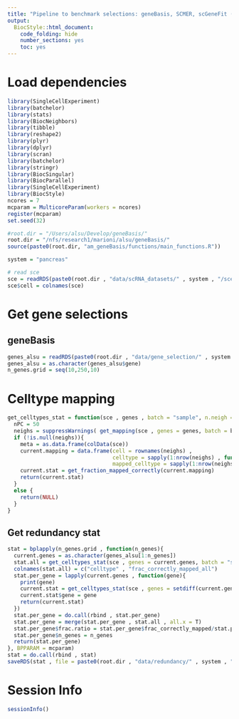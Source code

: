 ```yaml
---
title: "Pipeline to benchmark selections: geneBasis, SCMER, scGeneFit (marker selection) for cell score"
output:
  BiocStyle::html_document:
    code_folding: hide
    number_sections: yes
    toc: yes  
---
```

# Load dependencies

```r


library(SingleCellExperiment)
library(batchelor)
library(stats)
library(BiocNeighbors)
library(tibble)
library(reshape2)
library(plyr)
library(dplyr)
library(scran)
library(batchelor)
library(stringr)
library(BiocSingular)
library(BiocParallel)
library(SingleCellExperiment)
library(BiocStyle)
ncores = 7
mcparam = MulticoreParam(workers = ncores)
register(mcparam)
set.seed(32)

#root.dir = "/Users/alsu/Develop/geneBasis/"
root.dir = "/nfs/research1/marioni/alsu/geneBasis/"
source(paste0(root.dir, "am_geneBasis/functions/main_functions.R"))

system = "pancreas"

# read sce 
sce = readRDS(paste0(root.dir , "data/scRNA_datasets/" , system , "/sce_" , system , ".Rds"))
sce$cell = colnames(sce)

```



# Get gene selections

## geneBasis

```r

genes_alsu = readRDS(paste0(root.dir , "data/gene_selection/" , system , "/" , "gene_selection.Rds"))
genes_alsu = as.character(genes_alsu$gene)
n_genes.grid = seq(10,250,10)

```

# Celltype mapping

```r



get_celltypes_stat = function(sce , genes , batch = "sample", n.neigh = 5){
  nPC = 50
  neighs = suppressWarnings( get_mapping(sce , genes = genes, batch = batch, n.neigh = n.neigh, nPC = nPC , get.dist = F , type = "together"))
  if (!is.null(neighs)){
    meta = as.data.frame(colData(sce))
    current.mapping = data.frame(cell = rownames(neighs) ,
                                 celltype = sapply(1:nrow(neighs) , function(i) meta$celltype[meta$cell == rownames(neighs)[i]]) ,
                                 mapped_celltype = sapply(1:nrow(neighs), function(i) getmode(meta$celltype[match(neighs[i,] , meta$cell)] , 1:n.neigh) ))
    current.stat = get_fraction_mapped_correctly(current.mapping)
    return(current.stat)
  }
  else {
    return(NULL)
  }
}


```

## Get redundancy stat

```r



stat = bplapply(n_genes.grid , function(n_genes){
  current.genes = as.character(genes_alsu[1:n_genes])
  stat.all = get_celltypes_stat(sce , genes = current.genes, batch = "sample", n.neigh = 5)
  colnames(stat.all) = c("celltype" , "frac_correctly_mapped_all")  
  stat.per_gene = lapply(current.genes , function(gene){
    print(gene)
    current.stat = get_celltypes_stat(sce , genes = setdiff(current.genes,gene) , batch = "sample", n.neigh = 5)
    current.stat$gene = gene  
    return(current.stat)
  })
  stat.per_gene = do.call(rbind , stat.per_gene)
  stat.per_gene = merge(stat.per_gene , stat.all , all.x = T)
  stat.per_gene$frac.ratio = stat.per_gene$frac_correctly_mapped/stat.per_gene$frac_correctly_mapped_all
  stat.per_gene$n_genes = n_genes
  return(stat.per_gene)
}, BPPARAM = mcparam)
stat = do.call(rbind , stat)
saveRDS(stat , file = paste0(root.dir , "data/redundancy/" , system , "/redundancy_celltypes.Rds"))

```


# Session Info

```r
sessionInfo()
```
